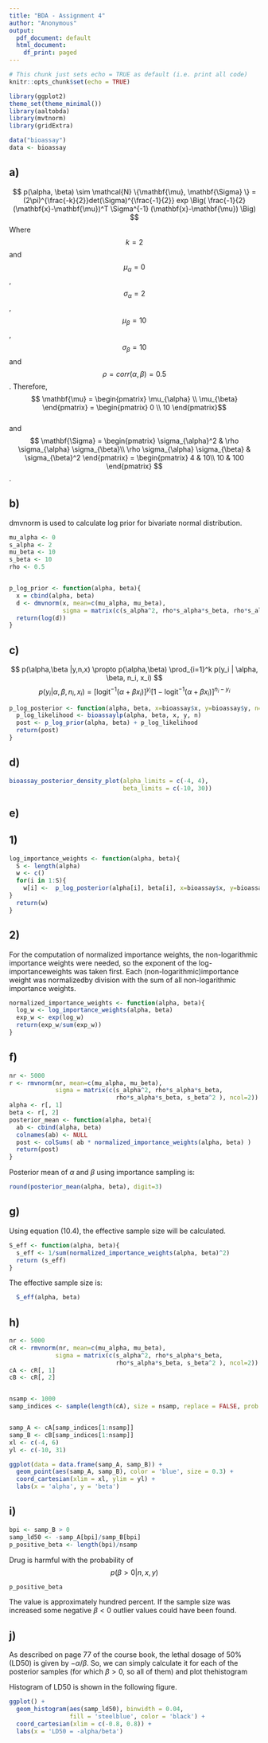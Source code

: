 ---
title: "BDA - Assignment 4"
author: "Anonymous"
output:
  pdf_document: default
  html_document:
    df_print: paged
---

```{r setup, include=FALSE}
# This chunk just sets echo = TRUE as default (i.e. print all code)
knitr::opts_chunk$set(echo = TRUE)
```
```{r}

library(ggplot2)
theme_set(theme_minimal())
library(aaltobda)
library(mvtnorm)
library(gridExtra)

data("bioassay")
data <- bioassay

```

\textbf{Problem 1: Bioassay model and importance sampling }

## a) 

$$
p(\alpha, \beta) \sim \mathcal{N} \{\mathbf{\mu}, \mathbf{\Sigma} \} = (2\pi)^{\frac{-k}{2}}det(\Sigma)^{\frac{-1}{2}} exp \Big( \frac{-1}{2}(\mathbf{x}-\mathbf{\mu})^T \Sigma^{-1} (\mathbf{x}-\mathbf{\mu}) \Big)
$$
Where $$ k=2 $$ and $$\mu_{\alpha} =0 $$, $$\sigma_{\alpha}=2 $$, $$\mu_{\beta}=10$$, $$ \sigma_{\beta}=10 $$ and $$\rho= corr(\alpha,\beta)=0.5 $$. Therefore, 
$$ \mathbf{\mu} = \begin{pmatrix} \mu_{\alpha} \\ \mu_{\beta} \end{pmatrix} =  \begin{pmatrix} 0 \\ 10 \end{pmatrix}$$  
and  
$$ \mathbf{\Sigma} = \begin{pmatrix} \sigma_{\alpha}^2 & \rho \sigma_{\alpha} \sigma_{\beta}\\ \rho \sigma_{\alpha} \sigma_{\beta} & \sigma_{\beta}^2 \end{pmatrix} = \begin{pmatrix}  4 & 10\\ 10 & 100 \end{pmatrix}  $$ .


## b)

dmvnorm is used to calculate log prior for bivariate normal distribution.

```{r}

mu_alpha <- 0
s_alpha <- 2
mu_beta <- 10
s_beta <- 10
rho <- 0.5


p_log_prior <- function(alpha, beta){
  x = cbind(alpha, beta)
  d <- dmvnorm(x, mean=c(mu_alpha, mu_beta), 
               sigma = matrix(c(s_alpha^2, rho*s_alpha*s_beta, rho*s_alpha*s_beta, s_beta^2 ), ncol=2))
  return(log(d))
}

```


## c)

$$ p(\alpha,\beta |y,n,x) \propto p(\alpha,\beta) \prod_{i=1}^k p(y_i | \alpha, \beta, n_i, x_i)  $$
$$ p(y_i | \alpha, \beta, n_i, x_i) = [\text{logit}^{-1}(\alpha+\beta x_i)]^{y_i} [1-\text{logit}^{-1}(\alpha+\beta x_i)]^{n_i-y_i}  $$

```{r}

p_log_posterior <- function(alpha, beta, x=bioassay$x, y=bioassay$y, n=bioassay$n){
  p_log_likelihood <- bioassaylp(alpha, beta, x, y, n)
  post <- p_log_prior(alpha, beta) + p_log_likelihood
  return(post)
}


```

## d)


```{r}
bioassay_posterior_density_plot(alpha_limits = c(-4, 4),
                                beta_limits = c(-10, 30)) 

```


## e)

## 1) 
```{r}
log_importance_weights <- function(alpha, beta){
  S <- length(alpha)
  w <- c()
  for(i in 1:S){
    w[i] <-  p_log_posterior(alpha[i], beta[i], x=bioassay$x, y=bioassay$y, n=bioassay$n) - p_log_prior(alpha[i], beta[i]) 
}  
  return(w)
} 

```

## 2) 

For the computation of normalized importance weights, the non-logarithmic importance weights were needed, so the exponent of the log-importanceweights was taken first. Each (non-logarithmic)importance weight was normalizedby division with the sum of all non-logarithmic importance weights. 
 
```{r}
normalized_importance_weights <- function(alpha, beta){
  log_w <- log_importance_weights(alpha, beta)
  exp_w <- exp(log_w)
  return(exp_w/sum(exp_w))
}
```

## f)


```{r}

nr <- 5000
r <- rmvnorm(nr, mean=c(mu_alpha, mu_beta),
             sigma = matrix(c(s_alpha^2, rho*s_alpha*s_beta,
                              rho*s_alpha*s_beta, s_beta^2 ), ncol=2))
alpha <- r[, 1]
beta <- r[, 2]
posterior_mean <- function(alpha, beta){
  ab <- cbind(alpha, beta)
  colnames(ab) <- NULL
  post <- colSums( ab * normalized_importance_weights(alpha, beta) )
  return(post)
}


```

Posterior mean of $\alpha$ and $\beta$ using importance sampling is: 

```{r}
round(posterior_mean(alpha, beta), digit=3)
```

## g)

Using equation (10.4), the effective sample size will be calculated.

```{r}
S_eff <- function(alpha, beta){
  s_eff <- 1/sum(normalized_importance_weights(alpha, beta)^2)
  return (s_eff)
}
```

The effective sample size is: 
```{r}
  S_eff(alpha, beta)
```

## h)

```{r}
nr <- 5000
cR <- rmvnorm(nr, mean=c(mu_alpha, mu_beta),
             sigma = matrix(c(s_alpha^2, rho*s_alpha*s_beta,
                              rho*s_alpha*s_beta, s_beta^2 ), ncol=2)) 
cA <- cR[, 1]
cB <- cR[, 2]


nsamp <- 1000
samp_indices <- sample(length(cA), size = nsamp, replace = FALSE, prob = normalized_importance_weights(cA, cB) )


samp_A <- cA[samp_indices[1:nsamp]]
samp_B <- cB[samp_indices[1:nsamp]]
xl <- c(-4, 6)
yl <- c(-10, 31)

ggplot(data = data.frame(samp_A, samp_B)) +
  geom_point(aes(samp_A, samp_B), color = 'blue', size = 0.3) +
  coord_cartesian(xlim = xl, ylim = yl) +
  labs(x = 'alpha', y = 'beta')
```


## i) 
```{r}
bpi <- samp_B > 0
samp_ld50 <- -samp_A[bpi]/samp_B[bpi]
p_positive_beta <- length(bpi)/nsamp
```

Drug is harmful with the probability of $$p(\beta>0 | n,x,y)$$ 
```{r}
p_positive_beta
```

The value is approximately hundred percent. If the sample size was increased some negative $\beta<0$ outlier values could have been found.

## j) 

As described on page 77 of the course book, the lethal dosage of 50% (LD50) is given by $-\alpha/\beta$. So, we can simply calculate it for each of the posterior samples (for which $\beta>0$, so all of them) and plot thehistogram

Histogram of LD50 is shown in the following figure. 
```{r}
ggplot() +
  geom_histogram(aes(samp_ld50), binwidth = 0.04,
                 fill = 'steelblue', color = 'black') +
  coord_cartesian(xlim = c(-0.8, 0.8)) +
  labs(x = 'LD50 = -alpha/beta')
```
